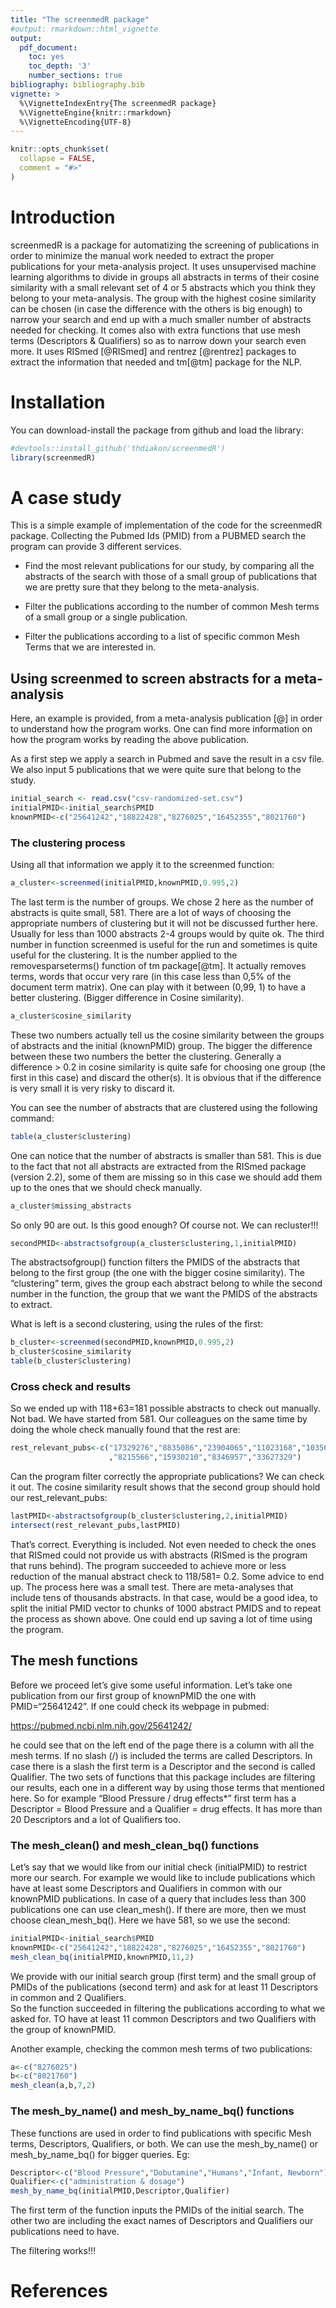 ---
title: "The screenmedR package"
#output: rmarkdown::html_vignette
output:
  pdf_document:
    toc: yes
    toc_depth: '3'
    number_sections: true
bibliography: bibliography.bib
vignette: >
  %\VignetteIndexEntry{The screenmedR package}
  %\VignetteEngine{knitr::rmarkdown}
  %\VignetteEncoding{UTF-8}
---

```{r, include = FALSE}
knitr::opts_chunk$set(
  collapse = FALSE,
  comment = "#>"
)
```

# Introduction

screenmedR is a package for automatizing the screening of publications in order to minimize the manual work needed to extract the proper publications for your meta-analysis project. It uses unsupervised machine learning algorithms to divide in groups all abstracts in terms of their cosine similarity with a small relevant set  of 4 or 5 abstracts which you think they belong to your meta-analysis. The group with the highest cosine similarity can be chosen (in case the difference with the others is big enough) to narrow your search and end up with a much smaller number of abstracts needed for checking. 
It comes also with extra functions that use mesh terms (Descriptors & Qualifiers) so as to narrow down your search even more. It uses RISmed [@RISmed] and rentrez [@rentrez] packages to extract the information that needed and tm[@tm] package for the NLP.


# Installation

You can download-install the package from github and load the library:

```{r setup}
#devtools::install_github('thdiakon/screenmedR')
library(screenmedR)
```

# A case study

This is a simple example of implementation of the code for the screenmedR package.
Collecting the Pubmed Ids (PMID) from a PUBMED search the program can provide 3 different services.

*  Find the most relevant publications for our study, by comparing all the abstracts of the search with those of a small group of publications that we are pretty sure that they belong to the meta-analysis.

*  Filter the publications according to the number of common Mesh terms of a small group or a single publication.

* Filter the publications according to a list of specific common Mesh Terms that we are interested in. 


## Using screenmed to screen abstracts for a meta-analysis

Here, an example is provided, from a meta-analysis publication [@] in order to    understand how the program works. One can find more information on  how the program works by reading the above publication.

As a first step we apply a search in Pubmed and save the result in a csv file. We also input 5 publications that we were quite sure that belong to the study.


```{r}
initial_search <- read.csv("csv-randomized-set.csv")
initialPMID<-initial_search$PMID
knownPMID<-c("25641242","18822428","8276025","16452355","8021760")
```

### The clustering process

Using all that information we apply it to the screenmed function:

```{r}
a_cluster<-screenmed(initialPMID,knownPMID,0.995,2)
```

The last term is the number of groups. We chose 2 here as the number of abstracts is quite small, 581. There are a lot of ways of choosing the appropriate numbers of clustering but it will not be discussed further here. Usually for less than 1000 abstracts 2-4 groups would by quite ok. 
The third number in function screenmed is useful for the run and sometimes is quite useful for the clustering. It is the number applied to the removesparseterms() function of tm package[@tm]. 
It actually removes terms, words that occur very rare (in this case less than 0,5% of the document term matrix). One can play with it between (0,99, 1) to have a better clustering. (Bigger difference in Cosine similarity).

```{r}
a_cluster$cosine_similarity
```

These two numbers actually tell us the cosine similarity between the groups of abstracts and the initial (knownPMID) group. The bigger the difference between these two numbers the better the clustering. Generally a difference > 0.2 in cosine similarity is quite safe for choosing one group (the first in this case) and discard the other(s). It is obvious that if the difference is very small it is very risky to discard it.

You can see the number of abstracts that are clustered using the following command:

```{r}
table(a_cluster$clustering)
```

One can notice that the number of abstracts is smaller than 581. This is due to the fact that not all abstracts are extracted from the RISmed package (version 2.2), some of them are missing so in this case we should add them up to the ones that we should check manually.

```{r}
a_cluster$missing_abstracts  
```
So only 90 are out. Is this good enough? Of course not. We can recluster!!!

```{r}
secondPMID<-abstractsofgroup(a_cluster$clustering,1,initialPMID)  
```

The abstractsofgroup() function filters the PMIDS of the abstracts that belong to the first group (the one with the bigger cosine similarity).
The "clustering" term, gives the group each abstract belong to while the second number in the function, the group that we want the PMIDS of the abstracts to extract. 

What is left is a second clustering, using the rules of the first: 

```{r}
b_cluster<-screenmed(secondPMID,knownPMID,0.995,2)
b_cluster$cosine_similarity
table(b_cluster$clustering)
```

### Cross check and results

So we ended up with 118+63=181 possible abstracts to check out manually. Not bad. We have started from 581. Our colleagues on the same time by doing the whole check manually found that the rest are:
```{r}
rest_relevant_pubs<-c("17329276","8835086","23904065","11023168","10356137","9175947"
                      ,"8215566","15930210","8346957","33627329")
```

Can the program filter correctly the appropriate publications? We can check it out. The cosine similarity result shows that the second group should hold our rest_relevant_pubs:

```{r}
lastPMID<-abstractsofgroup(b_cluster$clustering,2,initialPMID)
intersect(rest_relevant_pubs,lastPMID)
```
That's correct. Everything is included. Not even needed to check the ones that RISmed could not provide us with abstracts (RISmed is the program that runs behind). The program succeeded to achieve more or less reduction of the manual abstract check to 118/581= 0.2. Some advice to end up. The process here was a small test. There are meta-analyses that include tens of thousands abstracts. In that case, would be a good idea, to split the initial PMID vector to chunks of 1000 abstract PMIDS and to repeat the process as shown above. One could end up saving a lot of time using the program.


## The mesh functions

Before we proceed let's give some useful information. Let's take one publication from our first group of knownPMID the one with PMID="25641242". If one could check its webpage in pubmed:

<https://pubmed.ncbi.nlm.nih.gov/25641242/>

he could see that on the left end of the page there is a column with all the mesh terms. If no slash (/) is included the terms are called Descriptors. In case there is a slash the first term is a Descriptor and the second is called Qualifier. The two sets of functions that this package includes are filtering our results, each one in a different way by using those terms that mentioned here. So for example "Blood Pressure / drug effects*" first term has a Descriptor = Blood Pressure and a Qualifier = drug effects. It has more than 20 Descriptors and a lot of Qualifiers too.

### The mesh_clean() and mesh_clean_bq() functions

Let's say that we would like from our initial check (initialPMID) to restrict more our search. For example we would like to include publications which have at least some Descriptors and Qualifiers in common with our knownPMID publications. In case of a query that includes less than 300 publications one can use clean_mesh(). If there are more, then we must choose clean_mesh_bq(). Here we have 581, so we use the second:



```{r}
initialPMID<-initial_search$PMID
knownPMID<-c("25641242","18822428","8276025","16452355","8021760")
mesh_clean_bq(initialPMID,knownPMID,11,2)
```

We provide with our initial search group (first term) and the small group of PMIDs of the publications (second term) and ask for at least 11 Descriptors in common and 2 Qualifiers.  
So the function succeeded in filtering the publications according to what we asked for.
TO have at least 11 common Descriptors and two Qualifiers with the group of knownPMID.

Another example, checking the common mesh terms of two publications:

```{r}
a<-c("8276025")
b<-c("8021760")
mesh_clean(a,b,7,2)
```

### The mesh_by_name() and mesh_by_name_bq() functions

These functions are used in order to find publications with specific Mesh terms, Descriptors, Qualifiers, or both. We can use the mesh_by_name() or mesh_by_name_bq() for bigger queries. Eg:

```{r}
Descriptor<-c("Blood Pressure","Dobutamine","Humans","Infant, Newborn")
Qualifier<-c("administration & dosage")
mesh_by_name_bq(initialPMID,Descriptor,Qualifier)
```

The first term of the function inputs the PMIDs of the initial search. The other two are including the exact names of Descriptors and Qualifiers our publications need to have.

The filtering works!!!

# References


